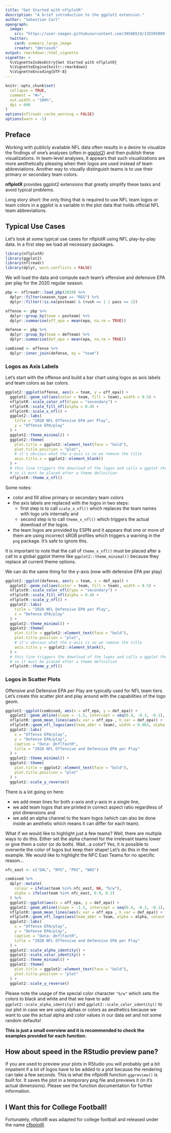 ```yaml
---
title: "Get Started with nflplotR"
description: "A brief introduction to the ggplot2 extension."
author: "Sebastian Carl"
opengraph:
  image: 
    src: "https://user-images.githubusercontent.com/38586519/135595009-ec611e41-22a0-47c6-976b-856a7b111cb1.png"
  twitter:
    card: summary_large_image
    creator: "@mrcaseb"
output: rmarkdown::html_vignette
vignette: >
  %\VignetteIndexEntry{Get Started with nflplotR}
  %\VignetteEngine{knitr::rmarkdown}
  %\VignetteEncoding{UTF-8}
---
```


```r
knitr::opts_chunk$set(
  collapse = TRUE,
  comment = "#>",
  out.width = "100%",
  dpi = 600
)
options(nflreadr.cache_warning = FALSE)
options(warn = -1)
```

## Preface

Working with publicly available NFL data often results in a desire to visualize the findings of one's analyses (often in [ggplot2](https://ggplot2.tidyverse.org)) and then publish these visualizations. In team-level analyses, it appears that such visualizations are more aesthetically pleasing when their logos are used instead of team abbreviations. Another way to visually distinguish teams is to use their primary or secondary team colors.

**nflplotR** provides ggplot2 extensions that greatly simplify these tasks and avoid typical problems.

Long story short: the only thing that is required to use NFL team logos or team colors in a ggplot is a variable in the plot data that holds official NFL team abbreviations.

## Typical Use Cases 

Let's look at some typical use cases for nflplotR using NFL play-by-play data. In a first step we load all necessary packages.

```r
library(nflplotR)
library(ggplot2)
library(nflreadr)
library(dplyr, warn.conflicts = FALSE)
```

We will load the data and compute each team's offensive and defensive EPA per play for the 2020 regular season. 

```r
pbp <- nflreadr::load_pbp(2020) %>% 
  dplyr::filter(season_type == "REG") %>%
  dplyr::filter(!is.na(posteam) & (rush == 1 | pass == 1))

offense <- pbp %>%
  dplyr::group_by(team = posteam) %>%
  dplyr::summarise(off_epa = mean(epa, na.rm = TRUE))

defense <- pbp %>%
  dplyr::group_by(team = defteam) %>%
  dplyr::summarise(def_epa = mean(epa, na.rm = TRUE))

combined <- offense %>%
  dplyr::inner_join(defense, by = "team")
```

### Logos as Axis Labels

Let's start with the offense and build a bar chart using logos as axis labels and team colors as bar colors.

```r
ggplot2::ggplot(offense, aes(x = team, y = off_epa)) +
  ggplot2::geom_col(aes(color = team, fill = team), width = 0.5) +
  nflplotR::scale_color_nfl(type = "secondary") +
  nflplotR::scale_fill_nfl(alpha = 0.4) +
  nflplotR::scale_x_nfl() +
  ggplot2::labs(
    title = "2020 NFL Offensive EPA per Play",
    y = "Offense EPA/play"
  ) +
  ggplot2::theme_minimal() +
  ggplot2::theme(
    plot.title = ggplot2::element_text(face = "bold"),
    plot.title.position = "plot",
    # it's obvious what the x-axis is so we remove the title
    axis.title.x = ggplot2::element_blank()
  ) +
  # this line triggers the download of the logos and calls a ggplot theme internally
  # so it must be placed after a theme definition
  nflplotR::theme_x_nfl()
```

Some notes:

* color and fill allow primary or secondary team colors
* the axis labels are replaced with the logos in two steps: 
  - first step is to call `scale_x_nfl()` which replaces the team names with logo urls internally and 
  - second step is to call `theme_x_nfl()` which triggers the actual download of the logos. 
* the team logos are provided by ESPN and it appears that one or more of them are using incorrect sRGB profiles which triggers a warning in the `png` package. It's safe to ignore this.

It is important to note that the call of `theme_x_nfl()` must be placed after a call to a global ggplot theme like `ggplot2::theme_minimal()` because they replace all current theme options.
  
We can do the same thing for the y-axis (now with defensive EPA per play)

```r
ggplot2::ggplot(defense, aes(y = team, x = def_epa)) +
  ggplot2::geom_col(aes(color = team, fill = team), width = 0.5) +
  nflplotR::scale_color_nfl(type = "secondary") +
  nflplotR::scale_fill_nfl(alpha = 0.4) +
  nflplotR::scale_y_nfl() +
  ggplot2::labs(
    title = "2020 NFL Defensive EPA per Play",
    x = "Defense EPA/play"
  ) +
  ggplot2::theme_minimal() +
  ggplot2::theme(
    plot.title = ggplot2::element_text(face = "bold"),
    plot.title.position = "plot",
    # it's obvious what the y-axis is so we remove the title
    axis.title.y = ggplot2::element_blank(),
  ) +
  # this line triggers the download of the logos and calls a ggplot theme internally
  # so it must be placed after a theme definition
  nflplotR::theme_y_nfl()
```

### Logos in Scatter Plots

Offensive and Defensive EPA per Play are typically used for NFL team tiers. Let's create this scatter plot and play around with the capabilities of the logo geom.

```r
ggplot2::ggplot(combined, aes(x = off_epa, y = def_epa)) +
  ggplot2::geom_abline(slope = -1.5, intercept = seq(0.4, -0.3, -0.1), alpha = .2) +
  nflplotR::geom_mean_lines(aes(v_var = off_epa , h_var = def_epa)) +
  nflplotR::geom_nfl_logos(aes(team_abbr = team), width = 0.065, alpha = 0.7) +
  ggplot2::labs(
    x = "Offense EPA/play",
    y = "Defense EPA/play",
    caption = "Data: @nflfastR",
    title = "2020 NFL Offensive and Defensive EPA per Play"
  ) +
  ggplot2::theme_minimal() +
  ggplot2::theme(
    plot.title = ggplot2::element_text(face = "bold"),
    plot.title.position = "plot"
  ) +
  ggplot2::scale_y_reverse()
```

There is a lot going on here:

* we add mean lines for both x-axis and y-axis in a single line,
* we add team logos that are printed in correct aspect ratio regardless of plot dimensions and
* we add an alpha channel to the team logos (which can also be done inside an aesthetic which means it can differ for each team).

What if we would like to highlight just a few teams? Well, there are multiple ways to do this. Either set the alpha channel for the irrelevant teams lower or give them a color (or do both). Wait...a color? Yes, it is possible to overwrite the color of logos but keep their shape! Let's do this in the next example. We would like to highlight the NFC East Teams for no specific reason...

```r
nfc_east <- c("DAL", "NYG", "PHI", "WAS")

combined %>%
  dplyr::mutate(
    colour = ifelse(team %in% nfc_east, NA, "b/w"),
    alpha = ifelse(team %in% nfc_east, 0.9, 0.2)
  ) %>%
  ggplot2::ggplot(aes(x = off_epa, y = def_epa)) +
  ggplot2::geom_abline(slope = -1.5, intercept = seq(0.4, -0.3, -0.1), alpha = .2) +
  nflplotR::geom_mean_lines(aes(v_var = off_epa , h_var = def_epa)) +
  nflplotR::geom_nfl_logos(aes(team_abbr = team, alpha = alpha, colour = colour), width = 0.065) +
  ggplot2::labs(
    x = "Offense EPA/play",
    y = "Defense EPA/play",
    caption = "Data: @nflfastR",
    title = "2020 NFL Offensive and Defensive EPA per Play"
  ) +
  ggplot2::scale_alpha_identity() +
  ggplot2::scale_color_identity() +
  ggplot2::theme_minimal() +
  ggplot2::theme(
    plot.title = ggplot2::element_text(face = "bold"),
    plot.title.position = "plot"
  ) +
  ggplot2::scale_y_reverse()
```

Please note the usage of the special color character `"b/w"` which sets the colors to black and white and that we have to add `ggplot2::scale_alpha_identity()` and `ggplot2::scale_color_identity()` to our plot in case we are using alphas or colors as aesthetics because we want to use the actual alpha and color values in our data set and not some random defaults!

**This is just a small overview and it is recommended to check the examples provided for each function.**

## How about speed in the RStudio preview pane?

If you are used to preview your plots in RStudio you will probably get a bit impatient if a lot of logos have to be added to a plot because the rendering can take a few seconds. This is what the nflplotR function `ggpreview()` is built for. It saves the plot in a temporary png file and previews it (in it's actual dimensions). Please see the function documentation for further information.

## I Want this for College Football!

Fortunately, nflplotR was adapted for college football and released under the name [cfbplotR](https://Kazink36.github.io/cfbplotR/). 
